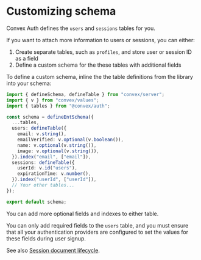 # Customizing schema

Convex Auth defines the `users` and `sessions` tables for you.

If you want to attach more information to users or sessions, you can either:

1. Create separate tables, such as `profiles`, and store user or session ID as a
   field
2. Define a custom schema for the these tables with additional fields

To define a custom schema, inline the the table definitions from the library
into your schema:

```ts filename="convex/schema.ts"
import { defineSchema, defineTable } from "convex/server";
import { v } from "convex/values";
import { tables } from "@convex/auth";

const schema = defineEntSchema({
  ...tables,
  users: defineTable({
    email: v.string(),
    emailVerified: v.optional(v.boolean()),
    name: v.optional(v.string()),
    image: v.optional(v.string()),
  }).index("email", ["email"]),
  sessions: defineTable({
    userId: v.id("users"),
    expirationTime: v.number(),
  }).index("userId", ["userId"]),
  // Your other tables...
});

export default schema;
```

You can add more optional fields and indexes to either table.

You can only add required fields to the `users` table, and you must ensure that
all your authentication providers are configured to set the values for these
fields during user signup.

See also [Session document lifecycle](/advanced#session-document-lifecycle).
